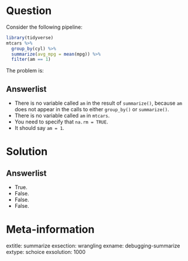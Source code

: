 Question
========

Consider the following pipeline:

```r
library(tidyverse)
mtcars %>%
  group_by(cyl) %>%
  summarize(avg_mpg = mean(mpg)) %>%
  filter(am == 1)
```

The problem is:


Answerlist
----------
* There is no variable called `am` in the result of `summarize()`, because `am` does not appear in the calls to either `group_by()` or `summarize()`. 
* There is no variable called `am` in `mtcars`.
* You need to specify that `na.rm = TRUE`.
* It should say `am = 1`.

Solution
========

Answerlist
----------
* True.
* False.
* False.
* False.

Meta-information
================
extitle: summarize
exsection: wrangling
exname: debugging-summarize
extype: schoice
exsolution: 1000
